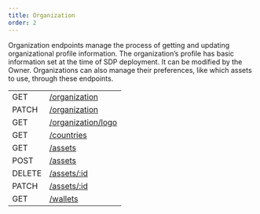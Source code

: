 ```yaml
---
title: Organization
order: 2
---
```



Organization endpoints manage the process of getting and updating organizational profile information. The organization’s profile has basic information set at the time of SDP deployment. It can be modified by the Owner. Organizations can also manage their preferences, like which assets to use, through these endpoints.

<EndpointsTable title="Endpoints">

| | |
| --- | --------------------- |
| GET | [/organization](../get-organization-info.api.mdx) |
| PATCH | [/organization](../update-organization-profile.api.mdx) |
| GET | [/organization/logo](../get-organization-logo.api.mdx) |
| GET | [/countries](../get-all-countries.api.mdx) |
| GET | [/assets](../get-all-assets.api.mdx) |
| POST | [/assets](../create-asset.api.mdx) |
| DELETE | [/assets/:id](../delete-asset.api.mdx) |
| PATCH | [/assets/:id](../update-asset.api.mdx) |
| GET | [/wallets](../get-all-wallets.api.mdx) |

</EndpointsTable>